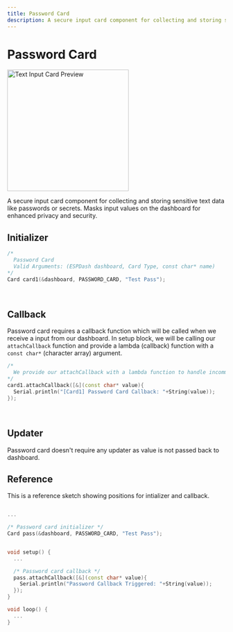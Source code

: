 ```yaml
---
title: Password Card
description: A secure input card component for collecting and storing sensitive text data like passwords or secrets. Masks input values on the dashboard for enhanced privacy and security.
---
```



# Password Card

<ProCallout />

<img className="card-preview" src="/img/v4/password-card.png" width="280px" alt="Text Input Card Preview" />

A secure input card component for collecting and storing sensitive text data like passwords or secrets. Masks input values on the dashboard for enhanced privacy and security.

## Initializer

```cpp
/* 
  Password Card
  Valid Arguments: (ESPDash dashboard, Card Type, const char* name)
*/
Card card1(&dashboard, PASSWORD_CARD, "Test Pass");
```

<br/>

## Callback

Password card requires a callback function which will be called when we receive a input from our dashboard. In setup block, we will be calling our `attachCallback` function and provide a lambda (callback) function with a `const char*` (character array) argument.
```cpp
/*
  We provide our attachCallback with a lambda function to handle incomming data
*/
card1.attachCallback([&](const char* value){
  Serial.println("[Card1] Password Card Callback: "+String(value));
});
```

<br/>

## Updater

<Callout>
Password card doesn't require any updater as value is not passed back to dashboard.
</Callout>

<br/>

## Reference

This is a reference sketch showing positions for intializer and callback.

```cpp

...

/* Password card initializer */
Card pass(&dashboard, PASSWORD_CARD, "Test Pass");


void setup() {
  ...

  /* Password card callback */
  pass.attachCallback([&](const char* value){
    Serial.println("Password Callback Triggered: "+String(value));
  });
}

void loop() {
  ...
}

```
